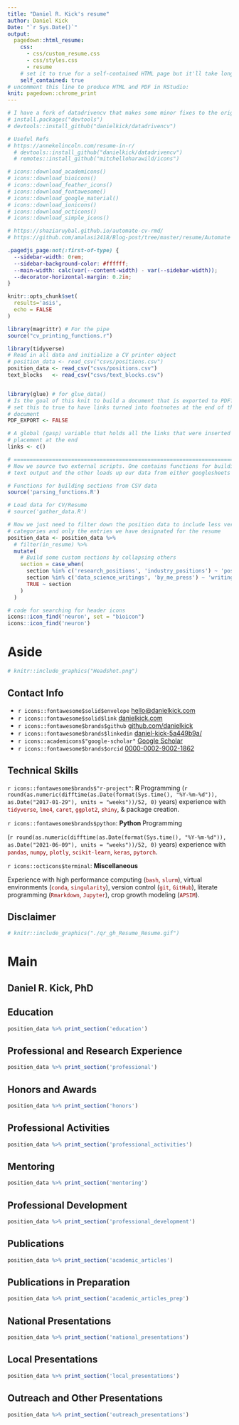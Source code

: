 ```yaml
---
title: "Daniel R. Kick's resume"
author: Daniel Kick
Date: "`r Sys.Date()`"
output:
  pagedown::html_resume:
    css: 
      - css/custom_resume.css
      - css/styles.css
      - resume
    # set it to true for a self-contained HTML page but it'll take longer to render
    self_contained: true
# uncomment this line to produce HTML and PDF in RStudio:
knit: pagedown::chrome_print
---
```




```r
# I have a fork of datadrivencv that makes some minor fixes to the original. See also annekelincoln's post below for issues with the icon library if encountered.
# install.packages("devtools")
# devtools::install_github("danielkick/datadrivencv")

# Useful Refs
# https://annekelincoln.com/resume-in-r/
  # devtools::install_github("danielkick/datadrivencv")
  # remotes::install_github("mitchelloharawild/icons")

# icons::download_academicons()
# icons::download_bioicons()
# icons::download_feather_icons()
# icons::download_fontawesome()
# icons::download_google_material()
# icons::download_ionicons()
# icons::download_octicons()
# icons::download_simple_icons()

# https://shaziaruybal.github.io/automate-cv-rmd/
# https://github.com/amalasi2418/Blog-post/tree/master/resume/Automate
```


```css
.pagedjs_page:not(:first-of-type) {
  --sidebar-width: 0rem;
  --sidebar-background-color: #ffffff;
  --main-width: calc(var(--content-width) - var(--sidebar-width));
  --decorator-horizontal-margin: 0.2in;
}
```

```r
knitr::opts_chunk$set(
  results='asis', 
  echo = FALSE
)

library(magrittr) # For the pipe
source("cv_printing_functions.r")

library(tidyverse)
# Read in all data and initialize a CV printer object
# position_data <- read_csv("csvs/positions.csv")
position_data <- read_csv("csvs/positions.csv")
text_blocks   <- read_csv("csvs/text_blocks.csv")


library(glue) # for glue_data()
# Is the goal of this knit to build a document that is exported to PDF? If so
# set this to true to have links turned into footnotes at the end of the
# document
PDF_EXPORT <- FALSE

# A global (gasp) variable that holds all the links that were inserted for
# placement at the end
links <- c()

# ======================================================================
# Now we source two external scripts. One contains functions for building the
# text output and the other loads up our data from either googlesheets or csvs

# Functions for building sections from CSV data
source('parsing_functions.R')

# Load data for CV/Resume
# source('gather_data.R')

# Now we just need to filter down the position data to include less verbose
# categories and only the entries we have designated for the resume
position_data <- position_data %>% 
  # filter(in_resume) %>% 
  mutate(
    # Build some custom sections by collapsing others
    section = case_when(
      section %in% c('research_positions', 'industry_positions') ~ 'positions', 
      section %in% c('data_science_writings', 'by_me_press') ~ 'writings',
      TRUE ~ section
    )
  ) 
```
 
```r
# code for searching for header icons 
icons::icon_find('neuron', set = "bioicon")
icons::icon_find('neuron')
```


Aside
================================================================================

```r
# knitr::include_graphics("Headshot.png")
```


Contact Info {#contact}
--------------------------------------------------------------------------------

- `r icons::fontawesome$solid$envelope` [hello@danielkick.com](hello@danielkick.com)
- `r icons::fontawesome$solid$link` [danielkick.com](https://www.danielkick.com)
- `r icons::fontawesome$brands$github` [github.com/danielkick](https://github.com/danielkick)
- `r icons::fontawesome$brands$linkedin` [daniel-kick-5a449b9a/](https://www.linkedin.com/in/daniel-kick-5a449b9a/)
- `r icons::academicons$"google-scholar"` [Google Scholar](https://scholar.google.com/citations?user=5Sz0E-0AAAAJ&hl=en&oi=ao)
- `r icons::fontawesome$brands$orcid` [0000-0002-9002-1862](https://orcid.org/0000-0002-9002-1862)



## Technical Skills

 `r icons::fontawesome$brands$"r-project"`: **R **Programming  (`r round(as.numeric(difftime(as.Date(format(Sys.time(), "%Y-%m-%d")), as.Date("2017-01-29"), units = "weeks"))/52, 0)` years) experience with <span style="color: DarkRed;">`tidyverse`, `lme4`, `caret`, `ggplot2`, `shiny`</span>, & package creation. 
 
 
 `r icons::fontawesome$brands$python`: **Python **Programming 
 
 (`r round(as.numeric(difftime(as.Date(format(Sys.time(), "%Y-%m-%d")), as.Date("2021-06-09"), units = "weeks"))/52, 0)` years) experience with <span style="color:DarkRed;">`pandas`, `numpy`, `plotly`, `scikit-learn`, `keras`, `pytorch`</span>.
 

 `r icons::octicons$terminal`: **Miscellaneous **
 
 Experience with high performance computing (<span style="color:DarkRed;">`bash`, `slurm`</span>), virtual environments (<span style="color:DarkRed;">`conda`, `singularity`</span>), version control (<span style="color:DarkRed;">`git`, `GitHub`</span>), literate programming (<span style="color:DarkRed;">`Rmarkdown`, `Jupyter`</span>), crop growth modeling (<span style="color:DarkRed;">`APSIM`</span>).


Disclaimer {#disclaimer}
--------------------------------------------------------------------------------
<!-- For a pdf with -->

<!-- links scan here. -->

```r
# knitr::include_graphics("./qr_gh_Resume_Resume.gif")
```



Main
================================================================================

Daniel R. Kick, PhD {#title}
--------------------------------------------------------------------------------

Education {data-icon=graduation-cap}
--------------------------------------------------------------------------------
```r
position_data %>% print_section('education')
```


Professional and Research Experience {data-icon=laptop}
--------------------------------------------------------------------------------
```r
position_data %>% print_section('professional')
```


<!-- ```{r} -->
<!-- position_data %>% print_section('research') -->
<!-- ``` -->
<!-- Selected Teaching Experiences {data-icon=chalkboard-teacher} -->
<!-- -------------------------------------------------------------------------------- -->
<!-- ```{r} -->
<!-- position_data %>% print_section('teaching_positions') -->
<!-- ``` -->

Honors and Awards  {data-icon=award}
--------------------------------------------------------------------------------
```r
position_data %>% print_section('honors')
```


Professional Activities {data-icon=suitcase}
--------------------------------------------------------------------------------
```r
position_data %>% print_section('professional_activities')
```

Mentoring {data-icon=users}
--------------------------------------------------------------------------------
```r
position_data %>% print_section('mentoring')
```

Professional Development {data-icon=suitcase}
--------------------------------------------------------------------------------
```r
position_data %>% print_section('professional_development')
```

Publications {data-icon=flask}
--------------------------------------------------------------------------------
```r
position_data %>% print_section('academic_articles')
```

Publications in Preparation {data-icon=flask}
--------------------------------------------------------------------------------
```r
position_data %>% print_section('academic_articles_prep')
```

National Presentations {data-icon=users}
--------------------------------------------------------------------------------
```r
position_data %>% print_section('national_presentations')
```

Local Presentations {data-icon=users}
--------------------------------------------------------------------------------
```r
position_data %>% print_section('local_presentations')
```

Outreach and Other Presentations {data-icon=users}
--------------------------------------------------------------------------------
```r
position_data %>% print_section('outreach_presentations')
```



















 <!-- These breaks just force a new page so section doesn't get cut off --> 
<!-- <br> -->
<!-- <br> -->
<!-- <br> -->

